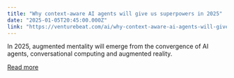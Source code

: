 ```yaml
---
title: "Why context-aware AI agents will give us superpowers in 2025"
date: "2025-01-05T20:45:00.000Z"
link: "https://venturebeat.com/ai/why-context-aware-ai-agents-will-give-us-superpowers-in-2025/"
---
```


In 2025, augmented mentality will emerge from the convergence of AI agents, conversational computing and augmented reality.

[Read more](https://venturebeat.com/ai/why-context-aware-ai-agents-will-give-us-superpowers-in-2025/)
